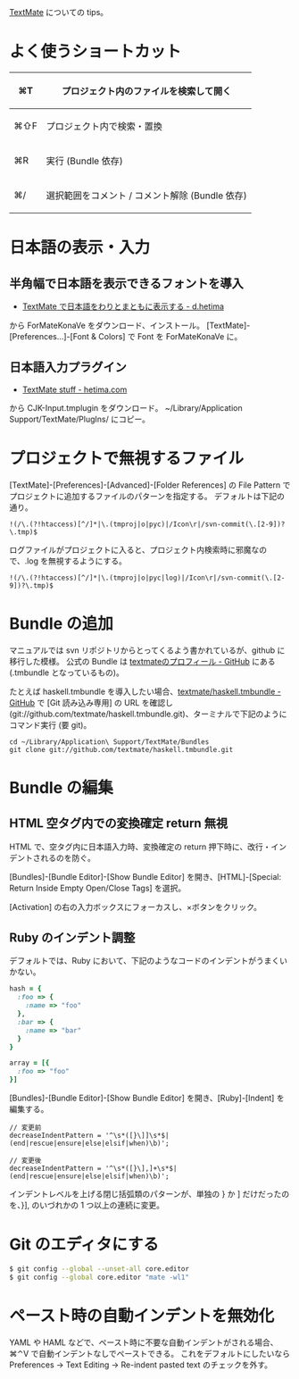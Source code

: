 [http://macromates.com/ TextMate] についての tips。

= よく使うショートカット =
{|class="wikitable"
! ⌘T
| プロジェクト内のファイルを検索して開く
|-
! ⌘⇧F
| プロジェクト内で検索・置換
|-
! ⌘R
| 実行 (Bundle 依存)
|-
! ⌘/
| 選択範囲をコメント / コメント解除 (Bundle 依存)
|}

= 日本語の表示・入力 =
== 半角幅で日本語を表示できるフォントを導入 ==
* [http://d.hatena.ne.jp/hetima/20061102/1162435711 TextMate で日本語をわりとまともに表示する - d.hetima]
から ForMateKonaVe をダウンロード、インストール。
[TextMate]-[Preferences...]-[Font & Colors] で Font を ForMateKonaVe に。

== 日本語入力プラグイン ==
* [http://hetima.com/textmate/index.html TextMate stuff - hetima.com]
から CJK-Input.tmplugin をダウンロード。
~/Library/Application Support/TextMate/PlugIns/ にコピー。

= プロジェクトで無視するファイル =
[TextMate]-[Preferences]-[Advanced]-[Folder References] の File Pattern でプロジェクトに追加するファイルのパターンを指定する。
デフォルトは下記の通り。
<pre>
!(/\.(?!htaccess)[^/]*|\.(tmproj|o|pyc)|/Icon\r|/svn-commit(\.[2-9])?\.tmp)$
</pre>
ログファイルがプロジェクトに入ると、プロジェクト内検索時に邪魔なので、.log を無視するようにする。
<pre>
!(/\.(?!htaccess)[^/]*|\.(tmproj|o|pyc|log)|/Icon\r|/svn-commit(\.[2-9])?\.tmp)$
</pre>

= Bundle の追加 =
マニュアルでは svn リポジトリからとってくるよう書かれているが、github に移行した模様。
公式の Bundle は [https://github.com/textmate textmateのプロフィール - GitHub] にある (.tmbundle となっているもの)。

たとえば haskell.tmbundle を導入したい場合、[https://github.com/textmate/haskell.tmbundle textmate/haskell.tmbundle - GitHub] で [Git 読み込み専用] の URL を確認し (git://github.com/textmate/haskell.tmbundle.git)、ターミナルで下記のようにコマンド実行 (要 git)。
<pre>
cd ~/Library/Application\ Support/TextMate/Bundles
git clone git://github.com/textmate/haskell.tmbundle.git
</pre>

= Bundle の編集 =
== HTML 空タグ内での変換確定 return 無視 ==
HTML で、空タグ内に日本語入力時、変換確定の return 押下時に、改行・インデントされるのを防ぐ。

[Bundles]-[Bundle Editor]-[Show Bundle Editor] を開き、[HTML]-[Special: Return Inside Empty Open/Close Tags] を選択。

[Activation] の右の入力ボックスにフォーカスし、×ボタンをクリック。

== Ruby のインデント調整 ==
デフォルトでは、Ruby において、下記のようなコードのインデントがうまくいかない。
<source lang="ruby">
hash = {
  :foo => {
    :name => "foo"
  },
  :bar => {
    :name => "bar"
  }
}

array = [{
  :foo => "foo"
}]
</source>
[Bundles]-[Bundle Editor]-[Show Bundle Editor] を開き、[Ruby]-[Indent] を編集する。
<pre>
// 変更前
decreaseIndentPattern = '^\s*([}\]]\s*$|(end|rescue|ensure|else|elsif|when)\b)';
</pre>
<pre>
// 変更後
decreaseIndentPattern = '^\s*([}\],]+\s*$|(end|rescue|ensure|else|elsif|when)\b)';
</pre>
インデントレベルを上げる閉じ括弧類のパターンが、単独の } か ] だけだったのを、}], のいづれかの 1 つ以上の連続に変更。

= Git のエディタにする =

<source lang="bash">
$ git config --global --unset-all core.editor
$ git config --global core.editor "mate -wl1"
</source>

= ペースト時の自動インデントを無効化 =

YAML や HAML などで、ペースト時に不要な自動インデントがされる場合、⌘⌃V で自動インデントなしでペーストできる。
これをデフォルトにしたいなら Preferences -> Text Editing -> Re-indent pasted text のチェックを外す。